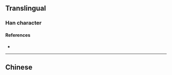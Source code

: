 {{also|嘍}}
{{character info}}
==Translingual==

===Han character===
{{Han char|rn=30|rad=口|as=09|sn=12|four=|canj=RFDV|ids=⿰口娄}}

====References====
* {{Han ref|kx=0201.121|hdz=10661.030|uh=55BD|ud=21949}}

----

==Chinese==
{{zh-see|嘍}}